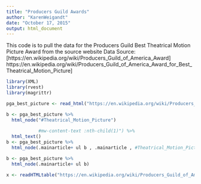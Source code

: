 ```yaml
---
title: "Producers Guild Awards"
author: "KarenWeigandt"
date: "October 17, 2015"
output: html_document
---
```


This code is to pull the data for the Producers Guild Best Theatrical Motion Picture Award from the source website
Data Source: [https://en.wikipedia.org/wiki/Producers_Guild_of_America_Award]
https://en.wikipedia.org/wiki/Producers_Guild_of_America_Award_for_Best_Theatrical_Motion_Picture]

```r
library(XML)
library(rvest)
library(magrittr)

```

```r
pga_best_picture <- read_html("https://en.wikipedia.org/wiki/Producers_Guild_of_America_Award")

b <- pga_best_picture %>% 
  html_node("#Theatrical_Motion_Picture")
            
            #mw-content-text :nth-child(1)") %>% 
  html_text()
b <- pga_best_picture %>% 
  html_node(.mainarticle+ ul b , .mainarticle , #Theatrical_Motion_Picture)

b <- pga_best_picture %>% 
  html_node(.mainarticle+ ul b)
```




```r
x <- readHTMLtable("https://en.wikipedia.org/wiki/Producers_Guild_of_America_Award_for_Best_Theatrical_Motion_Picture", header = TRUE, stringsAsFactors = FALSE)

```

